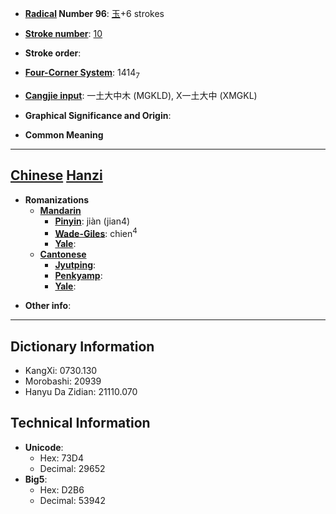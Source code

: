 * '''[[Wiktionary:Chinese radical index| Radical]] Number 96''': [[Wiktionary:Chinese radical index 玉|玉]]+6 strokes

* '''[[Wiktionary:Chinese total strokes index|Stroke number]]''': [[Wiktionary:Chinese total strokes index 10|10]]

* '''Stroke order''': 

* '''[[Wiktionary:Chinese four corner index|Four-Corner System]]''': 1414<sub>7</sub>

* '''[[Wiktionary:Chinese Cangjie index|Cangjie input]]''': 一土大中木 (MGKLD), X一土大中 (XMGKL)

* '''Graphical Significance and Origin''': 

* '''Common Meaning'''

----

== [[Chinese]] [[Hanzi]] ==

* '''Romanizations'''
** '''[[Mandarin]]'''
*** '''[[Pinyin]]''': jiàn (jian4)
*** '''[[Wade-Giles]]''': chien<sup>4</sup>
*** '''[[Yale]]''': 
** '''[[Cantonese]]'''
*** '''[[Jyutping]]''':
*** '''[[Penkyamp]]''': 
*** '''[[Yale]]''': 

* '''Other info''': 

----

== Dictionary Information ==

* KangXi: 0730.130
* Morobashi: 20939
* Hanyu Da Zidian: 21110.070

== Technical Information ==

* '''Unicode''':
** Hex: 73D4
** Decimal: 29652
* '''Big5''':
** Hex: D2B6
** Decimal: 53942